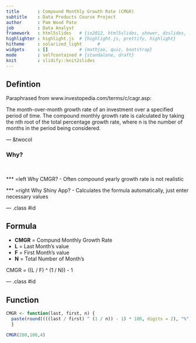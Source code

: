 ```yaml
--- 
title       : Compound Monthly Growth Rate (CMGR)
subtitle    : Data Products Course Project
author      : Pam Wood Pate
job         : Data Analyst
framework   : html5slides   # {io2012, html5slides, shower, dzslides, ...}
highlighter : highlight.js  # {highlight.js, prettify, highlight}
hitheme     : solarized_light      # 
widgets     : []            # {mathjax, quiz, bootstrap}
mode        : selfcontained # {standalone, draft}
knit        : slidify::knit2slides
--- 
```


## Defintion

Paraphrased from www.investopedia.com/terms/c/cagr.asp:

The month-over-month growth rate of an investment over a specified period of time. The compound monthly growth rate is calculated by taking the nth root of the total percentage growth rate, where n is the number of months in the period being considered.

--- &twocol

### Why?  
<br/>
  
*** =left
Why CMGR? 
- Often compound yearly growth rate is not realistic

*** =right
Why Shiny App?
- Calculates the formula automatically, just enter necessary values

--- .class #id


## Formula

- **CMGR** = Compund Monthly Growth Rate
- **L** = Last Month's value
- **F** = First Month's value
- **N** = Total Number of Month's

CMGR = ((L / F) ^ (1 / N)) - 1

--- .class #id

## Function
```r
CMGR <- function(last, first, n) {
  paste(round((((last / first) ^ (1 / n)) - 1) * 100, digits = 2), "%")
  }

CMGR(200,100,4)
```



